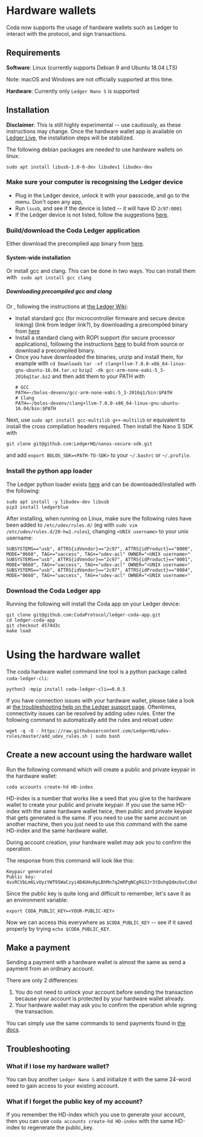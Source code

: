 # Hardware wallets

Coda now supports the usage of hardware wallets such as Ledger to interact with the protocol, and sign transactions.

## Requirements

**Software**: Linux (currently supports Debian 9 and Ubuntu 18.04 LTS)

Note: macOS and Windows are not officially supported at this time.

**Hardware**: Currently only `Ledger Nano S` is supported

## Installation

**Disclaimer**: This is still highly experimental -- use cautiously, as these instructions may change. Once the hardware wallet app is available on [Ledger Live](https://www.ledger.com/ledger-live), the installation steps will be stabilized.

The following debian packages are needed to use hardware wallets on linux:
```
sudo apt install libusb-1.0-0-dev libudev1 libudev-dev
```

### Make sure your computer is recognising the Ledger device

- Plug in the Ledger device, unlock it with your passcode, and go to the menu. Don't open any app,
- Run `lsusb`, and see if the device is listed -- it will have ID `2c97:0001`
- If the Ledger device is not listed, follow the suggestions [here](https://support.ledger.com/hc/en-us/articles/115005165269-Fix-connection-issues).

### Build/download the Coda Ledger application

Either download the precompiled app binary from [here](...).

#### System-wide installation

Or install gcc and clang.
This can be done in two ways. You can install them with
` sudo apt install gcc clang`

##### Downloading precompiled gcc and clang

Or , following the instructions at [the Ledger Wiki](https://ledger.readthedocs.io/en/latest/userspace/getting_started.html):
- Install standard gcc (for microcontroller firmware and secure device linking)
(link from ledger link?), by downloading a precompiled binary from [here](https://developer.arm.com/tools-and-software/open-source-software/developer-tools/gnu-toolchain/gnu-rm/downloads)
- Install a standard clang with ROPI support (for secure processor applications), following the instructions [here](https://clang.llvm.org/get_started.html) to build from source or download a precompiled binary.
- Once you have downloaded the binaries, unzip and install them, for example with
  `cd Downloads`
  `tar -xf clang+llvm-7.0.0-x86_64-linux-gnu-ubuntu-16.04.tar.xz`
  `bzip2 -dk gcc-arm-none-eabi-5_3-2016q1tar.bz2`
  and then add them to your PATH with
  ```
  # GCC
  PATH=~/bolos-devenv/gcc-arm-none-eabi-5_3-2016q1/bin:$PATH
  # Clang
  PATH=~/bolos-devenv/clang+llvm-7.0.0-x86_64-linux-gnu-ubuntu-16.04/bin:$PATH
  ```

Next, use `sudo apt install gcc-multilib g++-multilib` or equivalent to install the cross compilation
headers required.
Then install the Nano S SDK with
```
git clone git@github.com:LedgerHQ/nanos-secure-sdk.git
```
and add `export BOLOS_SDK=<PATH-TO-SDK>` to your `~/.bashrc` or `~/.profile`.

### Install the python app loader

The Ledger python loader exists [here](https://github.com/LedgerHQ/blue-loader-python)
and can be downloaded/installed with the following:
```
sudo apt install -y libudev-dev libusb
pip3 install ledgerblue
```

After installing, when running on Linux, make sure the following rules have been added to `/etc/udev/rules.d/`
(eg with `sudo vim /etc/udev/rules.d/20-hw1.rules`), changing `<UNIX username>` to your unix username:

```
SUBSYSTEMS=="usb", ATTRS{idVendor}=="2c97", ATTRS{idProduct}=="0000", MODE="0660", TAG+="uaccess", TAG+="udev-acl" OWNER="<UNIX username>"
SUBSYSTEMS=="usb", ATTRS{idVendor}=="2c97", ATTRS{idProduct}=="0001", MODE="0660", TAG+="uaccess", TAG+="udev-acl" OWNER="<UNIX username>"
SUBSYSTEMS=="usb", ATTRS{idVendor}=="2c97", ATTRS{idProduct}=="0004", MODE="0660", TAG+="uaccess", TAG+="udev-acl" OWNER="<UNIX username>"
```

### Download the Coda Ledger app

Running the following will install the Coda app on your Ledger device:
```
git clone git@github.com:CodaProtocol/ledger-coda-app.git
cd ledger-coda-app
git checkout 4574d3c
make load
```

# Using the hardware wallet

The coda hardware wallet command line tool is a python package called `coda-ledger-cli`:
```
python3 -mpip install coda-ledger-cli==0.0.5
```

If you have connection issues with your hardware wallet, please take a look at [the troubleshooting help on the Ledger support page](https://support.ledger.com/hc/en-us/articles/115005165269-Fix-connection-issues).
Oftentimes, connectivity issues can be resolved by adding udev rules. Enter the following command to automatically add the rules and reload udev:
```
wget -q -O - https://raw.githubusercontent.com/LedgerHQ/udev-rules/master/add_udev_rules.sh | sudo bash
```

## Create a new account using the hardware wallet

Run the following command which will create a public and private keypair in the hardware wallet:

    coda accounts create-hd HD-index

HD-index is a number that works like a seed that you give to the hardware wallet to create your public and private keypair. If you use the same HD-index with the same hardware wallet twice, then public and private keypair that gets generated is the same. If you need to use the same account on another machine, then you just need to use this command with the same HD-index and the same hardware wallet.

During account creation, your hardware wallet may ask you to confirm the operation.

The response from this command will look like this:

    Keypair generated
    Public key:  4vsRCVbLm6LvUyzYWT95WaCzyi4D4UHxRpLBhMn7q2mRPgNCgRG3Jr3tDuhgQdmzbvCcBxhUwB3REpY2Dyf1NAxSSs8Q2vdJX93pT7eyqcyRU2S9UpDddDgovj46BSknNjzydKoopebp5Kva

Since the public key is quite long and difficult to remember, let's save it as an environment variable:

    export CODA_PUBLIC_KEY=<YOUR-PUBLIC-KEY>

Now we can access this everywhere as `$CODA_PUBLIC_KEY` -- see if it saved properly by trying `echo $CODA_PUBLIC_KEY`.

## Make a payment

Sending a payment with a hardware wallet is almost the same as send a payment from an ordinary account.

There are only 2 differences:
1. You do not need to unlock your account before sending the transaction because your account is protected by your hardware wallet already.
2. Your hardware wallet may ask you to confirm the operation while signing the transaction.

You can simply use the same commands to send payments found in [the docs](/docs/my-first-transaction/).

## Troubleshooting

### What if I lose my hardware wallet?
You can buy another `Ledger Nano S` and initialize it with the same 24-word seed to gain access to your existing account.

### What if I forget the public key of my account?
If you remember the HD-index which you use to generate your account, then you can use `coda accounts create-hd HD-index` with the same HD-index to regenerate the public_key.
